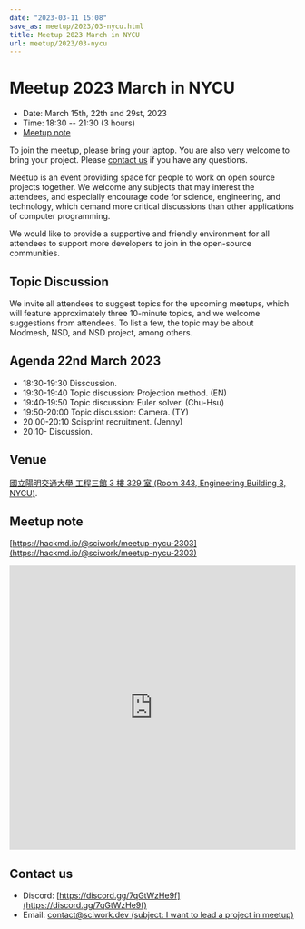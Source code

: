 ```yaml
---
date: "2023-03-11 15:08"
save_as: meetup/2023/03-nycu.html
title: Meetup 2023 March in NYCU
url: meetup/2023/03-nycu
---
```


# Meetup 2023 March in NYCU

- Date: March 15th, 22th and 29st, 2023
- Time: 18:30 \-- 21:30 (3 hours)
- [Meetup note](#meetup-note)

To join the meetup, please bring your laptop. You are also very welcome
to bring your project. Please [contact us](#contact-us) if you have any
questions.

Meetup is an event providing space for people to work on open source
projects together. We welcome any subjects that may interest the
attendees, and especially encourage code for science, engineering, and
technology, which demand more critical discussions than other
applications of computer programming.

We would like to provide a supportive and friendly environment for all
attendees to support more developers to join in the open-source
communities.

## Topic Discussion

We invite all attendees to suggest topics for the upcoming meetups,
which will feature approximately three 10-minute topics, and we welcome
suggestions from attendees. To list a few, the topic may be about
Modmesh, NSD, and NSD project, among others.

## Agenda 22nd March 2023

- 18:30-19:30 Disscussion.
- 19:30-19:40 Topic discussion: Projection method. (EN)
- 19:40-19:50 Topic discussion: Euler solver. (Chu-Hsu)
- 19:50-20:00 Topic discussion: Camera. (TY)
- 20:00-20:10 Scisprint recruitment. (Jenny)
- 20:10- Discussion.

## Venue

[國立陽明交通大學 工程三館 3 樓 329 室 (Room 343, Engineering Building
3, NYCU)](https://goo.gl/maps/TgDYwohB3CBmQgww9).

<div
  style={{
    overflow: "hidden",
    paddingBottom: "56.25%",
    position: "relative",
    height: 0,
  }}
>
  <Map src="https://www.google.com/maps/embed?pb=!1m18!1m12!1m3!1d905.5596639949631!2d120.99673777209487!3d24.787280157478236!2m3!1f0!2f0!3f0!3m2!1i1024!2i768!4f13.1!3m3!1m2!1s0x3468360f96adabd7%3A0xedfd1ba0fa6c6bf7!2z5ZyL56uL6Zm95piO5Lqk6YCa5aSn5a24IOW3peeoi-S4iemkqA!5e0!3m2!1szh-TW!2stw!4v1678519228058!5m2!1szh-TW!2stw" />
</div>

## Meetup note

[https://hackmd.io/@sciwork/meetup-nycu-2303](https://hackmd.io/@sciwork/meetup-nycu-2303)

<iframe
  width="100%"
  height="500"
  src="https://hackmd.io/@sciwork/meetup-nycu-2303"
  frameborder="0"
></iframe>

## Contact us

- Discord: [https://discord.gg/7qGtWzHe9f](https://discord.gg/7qGtWzHe9f)
- Email: [contact@sciwork.dev (subject: I want to lead a project in
  meetup)](mailto:contact@sciwork.dev?subject=[sciwork]%20I%20want%20to%20lead%20a%20project%20in%20scisprint)
